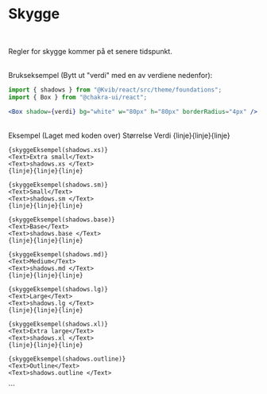 

<Meta title="Design Tokens/Skygge" />

<h1>Skygge</h1>
<br />

Regler for skygge kommer på et senere tidspunkt.

<br />
Brukseksempel (Bytt ut "verdi" med en av verdiene nedenfor):

```jsx
import { shadows } from "@Kvib/react/src/theme/foundations";
import { Box } from "@chakra-ui/react";

<Box shadow={verdi} bg="white" w="80px" h="80px" borderRadius="4px" />;
```

<br />

<SimpleGrid columns="3" spacing="10">
    <Text fontSize="20px">Eksempel (Laget med koden over)</Text>
    <Text fontSize="20px">Størrelse</Text>
    <Text fontSize="20px" textShadow="">Verdi</Text>
    {linje}{linje}{linje}

    {skyggeEksempel(shadows.xs)}
    <Text>Extra small</Text>
    <Text>shadows.xs </Text>
    {linje}{linje}{linje}

    {skyggeEksempel(shadows.sm)}
    <Text>Small</Text>
    <Text>shadows.sm </Text>
    {linje}{linje}{linje}

    {skyggeEksempel(shadows.base)}
    <Text>Base</Text>
    <Text>shadows.base </Text>
    {linje}{linje}{linje}

    {skyggeEksempel(shadows.md)}
    <Text>Medium</Text>
    <Text>shadows.md </Text>
    {linje}{linje}{linje}

    {skyggeEksempel(shadows.lg)}
    <Text>Large</Text>
    <Text>shadows.lg </Text>
    {linje}{linje}{linje}

    {skyggeEksempel(shadows.xl)}
    <Text>Extra large</Text>
    <Text>shadows.xl </Text>
    {linje}{linje}{linje}

    {skyggeEksempel(shadows.outline)}
    <Text>Outline</Text>
    <Text>shadows.outline </Text>

</SimpleGrid>
```
